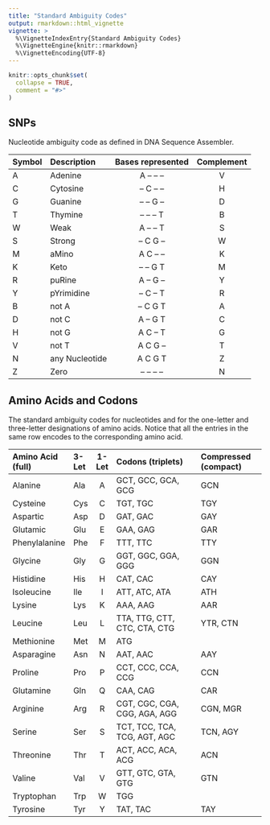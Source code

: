 ```yaml
---
title: "Standard Ambiguity Codes"
output: rmarkdown::html_vignette
vignette: >
  %\VignetteIndexEntry{Standard Ambiguity Codes}
  %\VignetteEngine{knitr::rmarkdown}
  %\VignetteEncoding{UTF-8}
---
```


```r
knitr::opts_chunk$set(
  collapse = TRUE,
  comment = "#>"
)
```

## SNPs
Nucleotide ambiguity code as defined in DNA Sequence Assembler.

|Symbol | Description | Bases represented | Complement |
|---|:--------------|:------------:|:----------:|
| A | Adenine        | A -- --  -- | V |
| C | Cytosine       | -- C --  -- | H |
| G | Guanine        | -- -- G  -- | D |
| T | Thymine        | -- -- -- T  | B |
| W | Weak           | A  -- -- T  | S |
| S | Strong         | -- C  G  -- | W |
| M | aMino          | A  C  -- -- | K |
| K | Keto           | -- -- G  T  | M |
| R | puRine         | A  -- G  -- | Y |
| Y | pYrimidine     | -- C  -- T  | R |
| B | not A          | -- C  G  T  | A |
| D | not C          | A  -- G  T  | C |
| H | not G          | A  C  -- T  | G |
| V | not T          | A  C  G  -- | T |
| N | any Nucleotide | A  C  G  T  | Z |
| Z | Zero           | -- -- -- -- | N |


## Amino Acids and Codons
The standard ambiguity codes for nucleotides and for the one-letter and three-letter designations
of amino acids. Notice that all the entries in the same row encodes to the corresponding amino
acid.

|Amino Acid (full)| 3-Let | 1-Let | Codons (triplets)            | Compressed (compact) |
|:----------------|:------|:-----:|:-----------------------------|:---------------------|
|Alanine          | Ala   | A     | GCT, GCC, GCA, GCG           | GCN                  |
|Cysteine         | Cys   | C     | TGT, TGC                     | TGY                  |
|Aspartic         | Asp   | D     | GAT, GAC                     | GAY                  |
|Glutamic         | Glu   | E     | GAA, GAG                     | GAR                  |
|Phenylalanine    | Phe   | F     | TTT, TTC                     | TTY                  |
|Glycine          | Gly   | G     | GGT, GGC, GGA, GGG           | GGN                  |
|Histidine        | His   | H     | CAT, CAC                     | CAY                  |
|Isoleucine       | Ile   | I     | ATT, ATC, ATA                | ATH                  | 
|Lysine           | Lys   | K     | AAA, AAG                     | AAR                  |
|Leucine          | Leu   | L     | TTA, TTG, CTT, CTC, CTA, CTG | YTR, CTN             |
|Methionine       | Met   | M     | ATG                          |                      |
|Asparagine       | Asn   | N     | AAT, AAC                     | AAY                  |
|Proline          | Pro   | P     | CCT, CCC, CCA, CCG           | CCN                  |   
|Glutamine        | Gln   | Q     | CAA, CAG                     | CAR                  |
|Arginine         | Arg   | R     | CGT, CGC, CGA, CGG, AGA, AGG | CGN, MGR             |
|Serine           | Ser   | S     | TCT, TCC, TCA, TCG, AGT, AGC | TCN, AGY             |
|Threonine        | Thr   | T     | ACT, ACC, ACA, ACG           | ACN                  |
|Valine           | Val   | V     | GTT, GTC, GTA, GTG           | GTN                  |
|Tryptophan       | Trp   | W     | TGG                          |                      |
|Tyrosine         | Tyr   | Y     | TAT, TAC                     | TAY                  |



